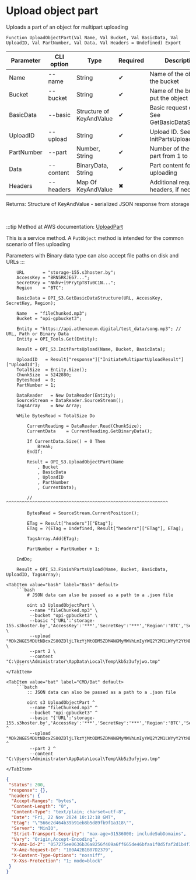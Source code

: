 ﻿---
sidebar_position: 4
---


# Upload object part
 Uploads a part of an object for multipart uploading



`Function UploadObjectPart(Val Name, Val Bucket, Val BasicData, Val UploadID, Val PartNumber, Val Data, Val Headers = Undefined) Export`

  | Parameter | CLI option | Type | Required | Description |
  |-|-|-|-|-|
  | Name | --name | String | &#x2714; | Name of the object in the bucket |
  | Bucket | --bucket | String | &#x2714; | Name of the bucket to put the object |
  | BasicData | --basic | Structure of KeyAndValue | &#x2714; | Basic request data. See GetBasicDataStructure |
  | UploadID | --upload | String | &#x2714; | Upload ID. See InitPartsUpload |
  | PartNumber | --part | Number, String | &#x2714; | Number of the object part from 1 to 10000 |
  | Data | --content | BinaryData, String | &#x2714; | Part content for uploading |
  | Headers | --headers | Map Of KeyAndValue | &#x2716; | Additional request headers, if necessary |

  
  Returns:  Structure of KeyAndValue - serialized JSON response from storage

<br/>

:::tip
Method at AWS documentation: [UploadPart](https://docs.aws.amazon.com/AmazonS3/latest/API/API_UploadPart.html)

This is a service method. A `PutObject` method is intended for the common scenario of files uploading

Parameters with Binary data type can also accept file paths on disk and URLs
:::
<br/>


```bsl title="1C:Enterprise/OneScript code example"
    URL       = "storage-155.s3hoster.by";
    AccessKey = "BRN5RKJE67...";
    SecretKey = "NNhv+i9PrytpT8Tu0C1N...";
    Region    = "BTC";

    BasicData = OPI_S3.GetBasicDataStructure(URL, AccessKey, SecretKey, Region);

    Name   = "fileChunked.mp3";
    Bucket = "opi-gpbucket3";

    Entity = "https://api.athenaeum.digital/test_data/song.mp3"; // URL, Path or Binary Data
    Entity = OPI_Tools.Get(Entity);

    Result = OPI_S3.InitPartsUpload(Name, Bucket, BasicData);

    UploadID   = Result["response"]["InitiateMultipartUploadResult"]["UploadId"];
    TotalSize  = Entity.Size();
    ChunkSize  = 5242880;
    BytesRead  = 0;
    PartNumber = 1;

    DataReader   = New DataReader(Entity);
    SourceStream = DataReader.SourceStream();
    TagsArray    = New Array;

    WHile BytesRead < TotalSize Do

        CurrentReading = DataReader.Read(ChunkSize);
        CurrentData    = CurrentReading.GetBinaryData();

        If CurrentData.Size() = 0 Then
            Break;
        EndIf;

        Result = OPI_S3.UploadObjectPart(Name
            , Bucket
            , BasicData
            , UploadID
            , PartNumber
            , CurrentData);

        // ^^^^^^^^^^^^^^^^^^^^^^^^^^^^^^^^^^^^^^^^^^^^^^^^^^^^^^^^^^^^^^

        BytesRead = SourceStream.CurrentPosition();

        ETag = Result["headers"]["Etag"];
        ETag = ?(ETag = Undefined, Result["headers"]["ETag"], ETag);

        TagsArray.Add(ETag);

        PartNumber = PartNumber + 1;

    EndDo;

    Result = OPI_S3.FinishPartsUpload(Name, Bucket, BasicData, UploadID, TagsArray);
```
 

 <Tabs>
  
    <TabItem value="bash" label="Bash" default>
        ```bash
            # JSON data can also be passed as a path to a .json file
            
            oint s3 UploadObjectPart \
             --name "fileChunked.mp3" \
             --bucket "opi-gpbucket3" \
             --basic "{'URL':'storage-155.s3hoster.by','AccessKey':'***','SecretKey':'***','Region':'BTC','Service':'s3'}" \
             --upload "MDk2NGE5MDUtNDcxZS00ZDljLTkzYjMtODM5ZDM4NGMyMWVhLmIyYWQ2Y2M1LWYyY2YtNDNiYi1hZDY2LTMxYWQ5ZTVlMDg5YQ" \
             --part 2 \
             --content "C:\Users\Administrator\AppData\Local\Temp\kb5z3ufyjwo.tmp"
        ```
    </TabItem>
  
    <TabItem value="bat" label="CMD/Bat" default>
        ```batch
            :: JSON data can also be passed as a path to a .json file
            
            oint s3 UploadObjectPart ^
             --name "fileChunked.mp3" ^
             --bucket "opi-gpbucket3" ^
             --basic "{'URL':'storage-155.s3hoster.by','AccessKey':'***','SecretKey':'***','Region':'BTC','Service':'s3'}" ^
             --upload "MDk2NGE5MDUtNDcxZS00ZDljLTkzYjMtODM5ZDM4NGMyMWVhLmIyYWQ2Y2M1LWYyY2YtNDNiYi1hZDY2LTMxYWQ5ZTVlMDg5YQ" ^
             --part 2 ^
             --content "C:\Users\Administrator\AppData\Local\Temp\kb5z3ufyjwo.tmp"
        ```
    </TabItem>
</Tabs>


```json title="Result"
{
 "status": 200,
 "response": {},
 "headers": {
  "Accept-Ranges": "bytes",
  "Content-Length": "0",
  "Content-Type": "text/plain; charset=utf-8",
  "Date": "Fri, 22 Nov 2024 10:12:18 GMT",
  "Etag": "\"566e2d464b39b91eb8b5d89fb9f1a318\"",
  "Server": "MinIO",
  "Strict-Transport-Security": "max-age=31536000; includeSubDomains",
  "Vary": "Origin,Accept-Encoding",
  "X-Amz-Id-2": "057275ee0636b36a8256f409a6ff665de46bfaa1f0d5faf2d1b4f312e55c34fa",
  "X-Amz-Request-Id": "180A42B1B07D2379",
  "X-Content-Type-Options": "nosniff",
  "X-Xss-Protection": "1; mode=block"
 }
}
```
